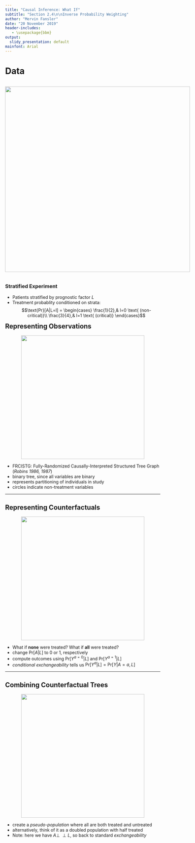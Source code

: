 ```yaml
---
title: "Causal Inference: What If"
subtitle: "Section 2.4\n\nInverse Probability Weighting"
author: "Mervin Fansler"
date: "20 November 2019"
header-includes:
   - \usepackage{bbm}
output: 
  slidy_presentation: default
mainfont: Arial
---
```


Data
==========
<div style='display: inline-block'>
![](./section_2.4_resources/table_2.2.png){height=600}
</div>
<div style='float: right'>
<h3>Stratified Experiment</h3>
<ul>
<li>Patients stratified by prognostic factor $L$</li>
<li>Treatment probablity conditioned on strata:
$$\text{Pr}[A|L=l] = \begin{cases}
    \frac{1}{2},& l=0 \text{ (non-critical)}\\
    \frac{3}{4},& l=1 \text{ (critical)}
\end{cases}$$
</li>
</ul>
</div>

---

## Representing Observations
<div style='text-align: center'>
![](./section_2.4_resources/fig_2.1.png){height=400}
</div>
- FRCISTG: Fully-Randomized Causally-Interpreted Structured Tree Graph (*Robins 1986, 1987*)
- binary tree, since all variables are binary
- represents partitioning of individuals in study 
- circles indicate non-treatment variables

---

## Representing Counterfactuals
<div style='text-align: center'>
![](./section_2.4_resources/fig_2.2.png){height=400}
</div>
- What if **none** were treated? What if **all** were treated?
- change $\text{Pr}[A|L]$ to 0 or 1, respectively
- compute outcomes using $\text{Pr}[Y^{a=0}|L]$ and $\text{Pr}[Y^{a=1}|L]$
- *conditional exchangeability* tells us $\text{Pr}[Y^{a}|L] = \text{Pr}[Y|A=a,L]$

---

## Combining Counterfactual Trees
<div style='text-align: center'>
![](./section_2.4_resources/fig_2.3_no_weights.png){height=400}
</div>
- create a *pseudo-population* where all are both treated and untreated
- alternatively, think of it as a doubled population with half treated
- Note: here we have $A\perp \!\!\! \perp L$, so back to standard *exchangeability*

